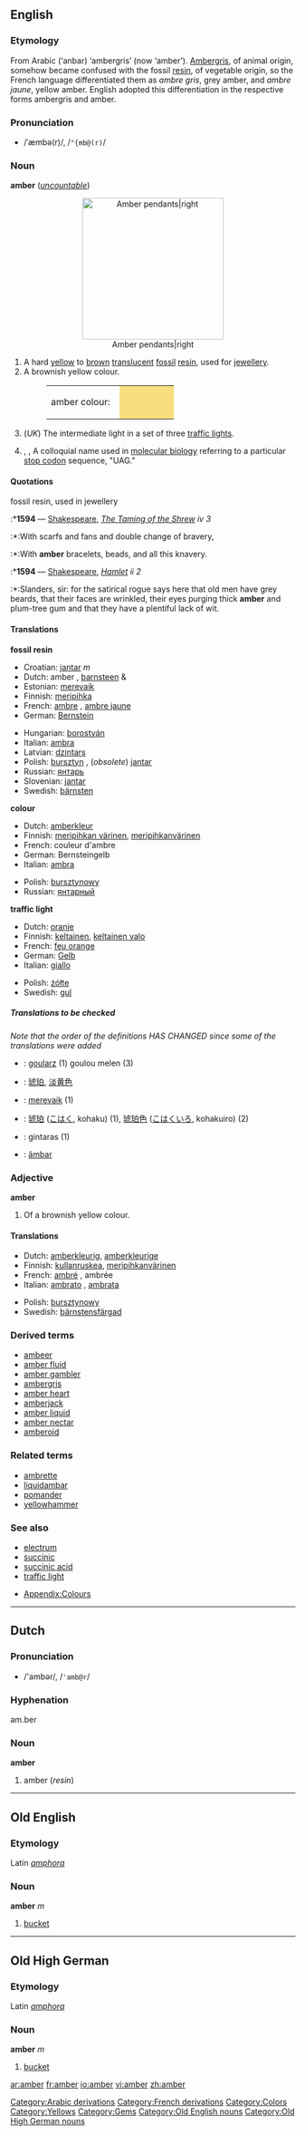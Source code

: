 {{see|Amber}}
{{wikipedia}}
==English==

===Etymology===
From Arabic[[Category:Arabic derivations]] {{ARchar|[[عنبر]]}} (‘anbar) ‘ambergris’ (now ‘amber’).  [[ambergris|Ambergris]], of animal origin, somehow became confused with the fossil [[resin]], of vegetable origin, so the French[[Category:French derivations]] language differentiated them as ''ambre gris'', grey amber, and ''ambre jaune'', yellow amber.  English adopted this differentiation in the respective forms ambergris and amber.<!--Interesting, but not relevant to the English etymology: The German[[Category:German derivations]] language adopted respectively, ''Amber'' (or ''Ambra'')  and ''Bernstein''.-->

===Pronunciation===
*/ˈæmbə(r)/, /<tt>"{mb@(r)</tt>/

===Noun===
'''amber'''  (''[[uncountable]]'')

<center>[[Image:amber.pendants.800pix.050203.jpg|250px|Amber pendants|right]]</center>

#A hard [[yellow]] to [[brown]] [[translucent]] [[fossil]] [[resin]], used for [[jewellery]]. 
#A brownish yellow colour.
#:<table><tr><td>amber colour: &nbsp;</td><td bgcolor="#F8DE7E" width="80">&nbsp; </td></tr></table>
#(''UK'') The intermediate light in a set of three [[traffic lights]].
#{{biology}}, {{genetics}}, {{biochemistry}} A colloquial name used in [[molecular biology]] referring to a particular [[stop codon]] sequence, "UAG."

====Quotations====
;fossil resin, used in jewellery
:*'''1594''' — [[Shakespeare]], ''[http://en.wikisource.org/wiki/The_Taming_of_the_Shrew The Taming of the Shrew] iv 3''
:*:With scarfs and fans and double change of bravery, 
:*:With '''amber''' bracelets, beads, and all this knavery.
:*'''1594''' — [[Shakespeare]], ''[http://en.wikisource.org/wiki/The_Tragedy_of_Hamlet,_Prince_of_Denmark Hamlet] ii 2''
:*:Slanders, sir: for the satirical rogue says here that old men have grey beards, that their faces are wrinkled, their eyes purging thick '''amber''' and plum-tree gum and that they have a plentiful lack of wit.

====Translations====
'''fossil resin'''
{{top}}
*Croatian: [[jantar]] ''m''
*Dutch: amber {{n}}, [[barnsteen]] {{m}} & {{n}}
*Estonian: [[merevaik]]
*Finnish: [[meripihka]]
*French: [[ambre]] {{m}}, [[ambre jaune]] {{m}}
*German: [[Bernstein]] {{m}}
{{mid}}
*Hungarian: [[borostyán]]
*Italian: [[ambra]] {{f}}
*Latvian: [[dzintars]] {{m}}
*Polish: [[bursztyn]] {{m}}, (''obsolete'') [[jantar]] {{m}}
*Russian: [[янтарь]] {{m}}
*Slovenian: [[jantar]] {{m}}
*Swedish: [[bärnsten]] {{c}}
{{bottom}}

'''colour'''
{{top}}
*Dutch: [[amberkleur]] {{f}}
*Finnish: [[meripihkan värinen]], [[meripihkanvärinen]]
*French: couleur d'ambre {{f}}
*German: Bernsteingelb {{n}}
*Italian: [[ambra]] {{f}}
{{mid}}
*Polish: [[bursztynowy]] {{m}}
*Russian: [[янтарный]]
{{bottom}}

'''traffic light'''
{{top}}
*Dutch: [[oranje]] {{n}}
*Finnish: [[keltainen]], [[keltainen valo]]
*French: [[feu orange]] {{m}}
*German: [[Gelb]] {{n}}
*Italian: [[giallo]]
{{mid}}
*Polish: [[żółte]] {{n}}
*Swedish: [[gul]]
{{bottom}}

=====Translations to be checked=====
<!--Remove this section once all of the translations below have been moved into the tables above.-->
{{checktrans}}

''Note that the order of the definitions HAS CHANGED since some of the translations were added'' 

*{{ttbc|Breton}}: [[goularz]] {{m}} (1) goulou melen {{m}} (3)
*{{ttbc|Chinese}}: [[琥珀]], [[淡黄色]]
*{{ttbc|Estonian}}: [[merevaik]] (1)
*{{ttbc|Japanese}}: [[琥珀]] ([[こはく]], kohaku) (1), [[琥珀色]] ([[こはくいろ]], kohakuiro) (2)
*{{ttbc|Lithuanian}}: gintaras (1)
*{{ttbc|Portuguese}}: [[âmbar]] {{m}}

===Adjective===
'''amber'''

#Of a brownish yellow colour. 

====Translations====

{{top}}
*Dutch: [[amberkleurig]], [[amberkleurige]]
*Finnish: [[kullanruskea]], [[meripihkanvärinen]]
*French: [[ambré]] {{m}}, ambrée {{f}}
*Italian: [[ambrato]] {{m}}, [[ambrata]] {{f}}
{{mid}}
*Polish: [[bursztynowy]]
*Swedish: [[bärnstensfärgad]]
{{bottom}}

===Derived terms===
*[[ambeer]]
*[[amber fluid]]
*[[amber gambler]]
*[[ambergris]]
*[[amber heart]]
*[[amberjack]]
*[[amber liquid]]
*[[amber nectar]]
*[[amberoid]]

===Related terms===
*[[ambrette]]
*[[liquidambar]]
*[[pomander]]
*[[yellowhammer]]

===See also===
*[[electrum]]
*[[succinic]]
*[[succinic acid]]
*[[traffic light]]

*[[Wiktionary_Appendix:Colours|Appendix:Colours]]

[[Category:Colors]]
[[Category:Yellows]]
[[Category:Gems]]

----

==Dutch==
===Pronunciation===
*/'ambər/, /<tt>'amb@r</tt>/

===Hyphenation===
am.ber

===Noun===
'''amber''' {{n}}

# amber (''resin'')

----

==Old English==
===Etymology===
Latin ''[[amphora]]''
===Noun===
'''amber''' ''m''

# [[bucket]]

[[Category:Old English nouns]]

----

==Old High German==
===Etymology===
Latin ''[[amphora]]''
===Noun===
'''amber''' ''m''

# [[bucket]]

[[Category:Old High German nouns]]

[[ar:amber]]
[[fr:amber]]
[[io:amber]]
[[vi:amber]]
[[zh:amber]]